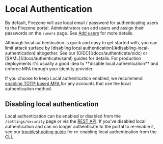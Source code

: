 
# Local Authentication

By default, Firezone will use local email / password for authenticating users to
the Firezone portal. Administrators can add users and assign their passwords on
the `/users` page. See [Add users](/docs/user-guides/add-users) for more
details.

<Alert color="warning">
  Although local authentication is quick and easy to get started with, you can
  limit attack surface by [disabling local
  authentication](#disabling-local-authentication) altogether. See our
  [OIDC](/docs/authenticate/oidc) or [SAML](/docs/authenticate/saml) guides for
  details. For production deployments it's usually a good idea to **disable
  local authentication** and enforce MFA through your identity provider.
</Alert>

If you choose to keep Local authentication enabled, we recommend
[enabling TOTP-based MFA ](/docs/authenticate/multi-factor) for any accounts
that use the local authentication method.

## Disabling local authentication

Local authentication can be enabled or disabled from the `/settings/security`
page or via the [REST API](/docs/reference/rest-api/configurations). If you've
disabled local authentication and can no longer authenticate to the portal to
re-enable it, see our
[troubleshooting guide ](/docs/administer/troubleshoot#re-enable-local-authentication-via-cli)
for re-enabling local authentication from the CLI.
